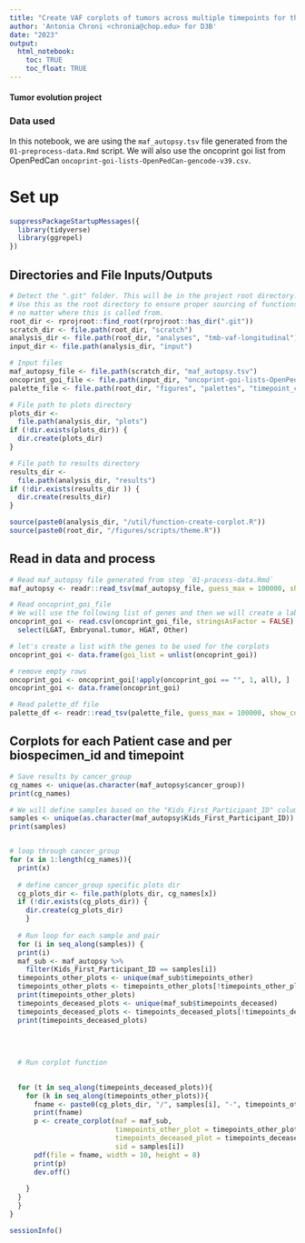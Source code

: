 ```yaml
---
title: "Create VAF corplots of tumors across multiple timepoints for thr autopsy samples in the PBTA Cohort"
author: 'Antonia Chroni <chronia@chop.edu> for D3B'
date: "2023"
output:
  html_notebook:
    toc: TRUE
    toc_float: TRUE
---
```


#### Tumor evolution project 

### Data used 
In this notebook, we are using the `maf_autopsy.tsv` file generated from the `01-preprocess-data.Rmd` script.
We will also use the oncoprint goi list from OpenPedCan `oncoprint-goi-lists-OpenPedCan-gencode-v39.csv`.

# Set up

```r
suppressPackageStartupMessages({
  library(tidyverse)
  library(ggrepel)
})
```

## Directories and File Inputs/Outputs

```r
# Detect the ".git" folder. This will be in the project root directory.
# Use this as the root directory to ensure proper sourcing of functions
# no matter where this is called from.
root_dir <- rprojroot::find_root(rprojroot::has_dir(".git"))
scratch_dir <- file.path(root_dir, "scratch")
analysis_dir <- file.path(root_dir, "analyses", "tmb-vaf-longitudinal") 
input_dir <- file.path(analysis_dir, "input")

# Input files
maf_autopsy_file <- file.path(scratch_dir, "maf_autopsy.tsv")
oncoprint_goi_file <- file.path(input_dir, "oncoprint-goi-lists-OpenPedCan-gencode-v39.csv")
palette_file <- file.path(root_dir, "figures", "palettes", "timepoint_color_palette.tsv")

# File path to plots directory
plots_dir <-
  file.path(analysis_dir, "plots")
if (!dir.exists(plots_dir)) {
  dir.create(plots_dir)
}

# File path to results directory
results_dir <-
  file.path(analysis_dir, "results")
if (!dir.exists(results_dir )) {
  dir.create(results_dir)
}

source(paste0(analysis_dir, "/util/function-create-corplot.R"))
source(paste0(root_dir, "/figures/scripts/theme.R"))
```

## Read in data and process
```r
# Read maf_autopsy file generated from step `01-process-data.Rmd`
maf_autopsy <- readr::read_tsv(maf_autopsy_file, guess_max = 100000, show_col_types = FALSE)

# Read oncoprint_goi_file
# We will use the following list of genes and then we will create a label to select the ones for the corplots.
oncoprint_goi <- read.csv(oncoprint_goi_file, stringsAsFactor = FALSE) %>%
  select(LGAT, Embryonal.tumor, HGAT, Other) 

# let's create a list with the genes to be used for the corplots
oncoprint_goi <- data.frame(goi_list = unlist(oncoprint_goi)) 

# remove empty rows
oncoprint_goi <- oncoprint_goi[!apply(oncoprint_goi == "", 1, all), ] 
oncoprint_goi <- data.frame(oncoprint_goi)

# Read palette_df file
palette_df <- readr::read_tsv(palette_file, guess_max = 100000, show_col_types = FALSE)
```

## Corplots for each Patient case and per biospecimen_id and timepoint

```r
# Save results by cancer_group
cg_names <- unique(as.character(maf_autopsy$cancer_group))
print(cg_names)

# We will define samples based on the "Kids_First_Participant_ID" column 
samples <- unique(as.character(maf_autopsy$Kids_First_Participant_ID))
print(samples)


# loop through cancer_group
for (x in 1:length(cg_names)){
  print(x)
  
  # define cancer_group specific plots dir
  cg_plots_dir <- file.path(plots_dir, cg_names[x])
  if (!dir.exists(cg_plots_dir)) {
    dir.create(cg_plots_dir)
    }
  
  # Run loop for each sample and pair
  for (i in seq_along(samples)) {
  print(i)
  maf_sub <- maf_autopsy %>%
    filter(Kids_First_Participant_ID == samples[i])
  timepoints_other_plots <- unique(maf_sub$timepoints_other)
  timepoints_other_plots <- timepoints_other_plots[!timepoints_other_plots == "4"]
  print(timepoints_other_plots)
  timepoints_deceased_plots <- unique(maf_sub$timepoints_deceased)
  timepoints_deceased_plots <- timepoints_deceased_plots[!timepoints_deceased_plots %in% c("1", "2", "3")]
  print(timepoints_deceased_plots)
  
  
  
  
  # Run corplot function

  
  for (t in seq_along(timepoints_deceased_plots)){
    for (k in seq_along(timepoints_other_plots)){
      fname <- paste0(cg_plots_dir, "/", samples[i], "-", timepoints_other_plots[k], "-vs-", timepoints_deceased_plots[t], "-vaf-corplot.pdf")
      print(fname)
      p <- create_corplot(maf = maf_sub,
                          timepoints_other_plot = timepoints_other_plots[k],
                          timepoints_deceased_plot = timepoints_deceased_plots[t],
                          sid = samples[i])
      pdf(file = fname, width = 10, height = 8)
      print(p)
      dev.off()
       
    }
  }
  }  
}

```

```r
sessionInfo()
```


